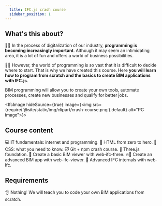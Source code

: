 ```yaml
---
  title: IFC.js crash course
  sidebar_position: 1
---
```



## What's this about?

👩‍💻 In the process of digitalization of our industry, **programming is becoming increasingly important**. Although it may seem an intimidating area, it is a lot of fun and offers a world of business possibilities.

👩‍🏫 However, the world of programming is so vast that it is difficult to decide where to start. That is why we have created this course. Here **you will learn how to program from scratch and the basics to create BIM applications with IFC.js**.

<IfcCard>
    BIM programming will allow you to create your own tools, automate processes, create new businesses and qualify for better jobs.
</IfcCard>



<IfcImage hideSource={true} image={<img src={require('@site/static/img/clipart/crash-course.png').default} alt="PC image"></img>}></IfcImage>

## Course content

<IfcCard>
💻 IT fundamentals: internet and programming.
</IfcCard>

<IfcCard>
🌳 HTML from zero to hero.
</IfcCard>

<IfcCard>
💅 CSS: what you need to know.
</IfcCard>

<IfcCard>
🐱 Git + npm crash course.
</IfcCard>

<IfcCard>
🎥 Three.js foundation.
</IfcCard>

<IfcCard>
🚀 Create a basic BIM viewer with web-ifc-three.
</IfcCard>

<IfcCard>
🔥🚀 Create an advanced BIM app with web-ifc-viewer.
</IfcCard>

<IfcCard>
🧠 Advanced IFC internals with web-ifc.
</IfcCard>

## Requirements

👌 Nothing! We will teach you to code your own BIM applications from scratch.
